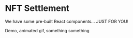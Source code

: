 ---
---

# NFT Settlement

We have some pre-built React components... JUST FOR YOU!

Demo, animated gif, something something